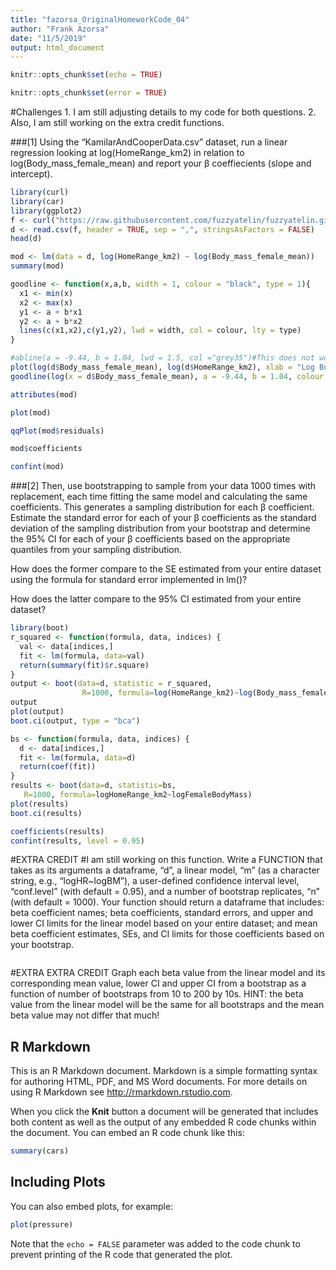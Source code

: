 ```yaml
---
title: "fazorsa_OriginalHomeworkCode_04"
author: "Frank Azorsa"
date: "11/5/2019"
output: html_document
---
```


```r
knitr::opts_chunk$set(echo = TRUE)
```
```r
knitr::opts_chunk$set(error = TRUE)
```
#Challenges
1. I am still adjusting details to my code for both questions.
2. Also, I am still working on the extra credit functions.

###[1] Using the “KamilarAndCooperData.csv” dataset, run a linear regression looking at log(HomeRange_km2) in relation to log(Body_mass_female_mean) and report your β coeffiecients (slope and intercept).

```r
library(curl)
library(car)
library(ggplot2)
f <- curl("https://raw.githubusercontent.com/fuzzyatelin/fuzzyatelin.github.io/master/AN597_Fall19/KamilarAndCooperData.csv")
d <- read.csv(f, header = TRUE, sep = ",", stringsAsFactors = FALSE)
head(d)
```
```r
mod <- lm(data = d, log(HomeRange_km2) ~ log(Body_mass_female_mean))
summary(mod)
```
```r
goodline <- function(x,a,b, width = 1, colour = "black", type = 1){
  x1 <- min(x)
  x2 <- max(x)
  y1 <- a + b*x1
  y2 <- a + b*x2
  lines(c(x1,x2),c(y1,y2), lwd = width, col = colour, lty = type)
}
```
```r
#abline(a = -9.44, b = 1.04, lwd = 1.5, col ="grey35")#This does not work, I am not sure why.
plot(log(d$Body_mass_female_mean), log(d$HomeRange_km2), xlab = "Log Body_mass_female_mean", ylab = "Log HomeRange_km2", cex.axis = 1.2, font.lab = 2, cex.lab = 1.2, col = "grey35", pch =10)
goodline(log(x = d$Body_mass_female_mean), a = -9.44, b = 1.04, colour = "grey35", width = 1.5)
```
```r
attributes(mod)
```
```r
plot(mod)
```
```r
qqPlot(mod$residuals)
```
```r
mod$coefficients
``` 
```r
confint(mod)
```
###[2] Then, use bootstrapping to sample from your data 1000 times with replacement, each time fitting the same model and calculating the same coefficients. This generates a sampling distribution for each β coefficient.
Estimate the standard error for each of your β coefficients as the standard deviation of the sampling distribution from your bootstrap and determine the 95% CI for each of your β coefficients based on the appropriate quantiles from your sampling distribution.

How does the former compare to the SE estimated from your entire dataset using the formula for standard error implemented in lm()?

How does the latter compare to the 95% CI estimated from your entire dataset?

```r
library(boot)
r_squared <- function(formula, data, indices) {
  val <- data[indices,]
  fit <- lm(formula, data=val)
  return(summary(fit)$r.square)
}
output <- boot(data=d, statistic = r_squared,
                R=1000, formula=log(HomeRange_km2)~log(Body_mass_female_mean))
output
plot(output)
boot.ci(output, type = "bca")
```
```r
bs <- function(formula, data, indices) {
  d <- data[indices,]
  fit <- lm(formula, data=d)
  return(coef(fit))
}
results <- boot(data=d, statistic=bs,
   R=1000, formula=logHomeRange_km2~logFemaleBodyMass)  
plot(results)
boot.ci(results)
```
```r
coefficients(results)
confint(results, level = 0.95)
```

#EXTRA CREDIT
#I am still working on this function.
Write a FUNCTION that takes as its arguments a dataframe, “d”, a linear model, “m” (as a character string, e.g., “logHR~logBM”), a user-defined confidence interval level, “conf.level” (with default = 0.95), and a number of bootstrap replicates, “n” (with default = 1000). Your function should return a dataframe that includes: beta coefficient names; beta coefficients, standard errors, and upper and lower CI limits for the linear model based on your entire dataset; and mean beta coefficient estimates, SEs, and CI limits for those coefficients based on your bootstrap.
```r

```
#EXTRA EXTRA CREDIT
Graph each beta value from the linear model and its corresponding mean value, lower CI and upper CI from a bootstrap as a function of number of bootstraps from 10 to 200 by 10s. HINT: the beta value from the linear model will be the same for all bootstraps and the mean beta value may not differ that much!

## R Markdown

This is an R Markdown document. Markdown is a simple formatting syntax for authoring HTML, PDF, and MS Word documents. For more details on using R Markdown see <http://rmarkdown.rstudio.com>.

When you click the **Knit** button a document will be generated that includes both content as well as the output of any embedded R code chunks within the document. You can embed an R code chunk like this:

```r
summary(cars)
```

## Including Plots

You can also embed plots, for example:

```r
plot(pressure)
```

Note that the `echo = FALSE` parameter was added to the code chunk to prevent printing of the R code that generated the plot.
